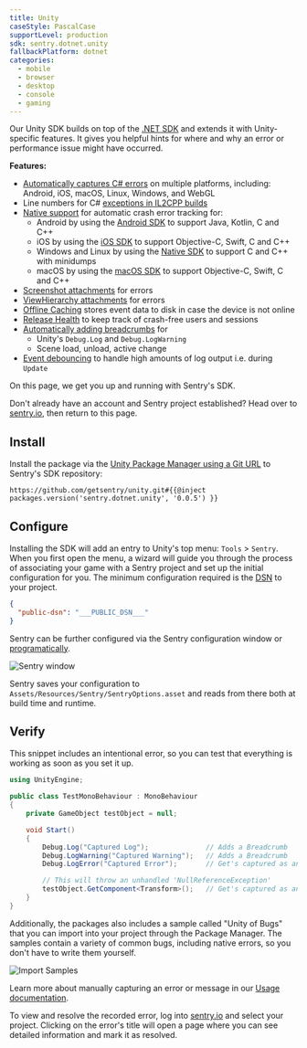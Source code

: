 ```yaml
---
title: Unity
caseStyle: PascalCase
supportLevel: production
sdk: sentry.dotnet.unity
fallbackPlatform: dotnet
categories:
  - mobile
  - browser
  - desktop
  - console
  - gaming
---
```


Our Unity SDK builds on top of the [.NET SDK](/platforms/dotnet/) and extends it with Unity-specific features. It gives you helpful hints for where and why an error or performance issue might have occurred.

**Features:**

- [Automatically captures C# errors](/platforms/unity/usage/automatic-error-capture/) on multiple platforms, including: Android, iOS, macOS, Linux, Windows, and WebGL
- Line numbers for C# [exceptions in IL2CPP builds](/platforms/unity/configuration/il2cpp/)
- [Native support](/platforms/unity/native-support/) for automatic crash error tracking for:
  - Android by using the [Android SDK](/platforms/android/) to support Java, Kotlin, C and C++
  - iOS by using the [iOS SDK](/platforms/apple/guides/ios/) to support Objective-C, Swift, C and C++
  - Windows and Linux by using the [Native SDK](/platforms/native/) to support C and C++ with minidumps
  - macOS by using the [macOS SDK](/platforms/apple/guides/macos/) to support Objective-C, Swift, C and C++
- [Screenshot attachments](/platforms/unity/enriching-events/screenshots/) for errors
- [ViewHierarchy attachments](/platforms/unity/enriching-events/view-hierarchy/) for errors
- [Offline Caching](/platforms/unity/configuration/options/#cache-directory-path) stores event data to disk in case the device is not online
- [Release Health](/platforms/unity/configuration/releases/) to keep track of crash-free users and sessions
- [Automatically adding breadcrumbs](/platforms/unity/enriching-events/breadcrumbs/#automatic-breadcrumbs) for
  - Unity's `Debug.Log` and `Debug.LogWarning`
  - Scene load, unload, active change
- [Event debouncing](/platforms/unity/configuration/event-debouncing/) to handle high amounts of log output i.e. during `Update`


On this page, we get you up and running with Sentry's SDK.

Don't already have an account and Sentry project established? Head over to [sentry.io](https://sentry.io/signup/), then return to this page.

## Install

Install the package via the [Unity Package Manager using a Git URL](https://docs.unity3d.com/Manual/upm-ui-giturl.html) to Sentry's SDK repository:

```
https://github.com/getsentry/unity.git#{{@inject packages.version('sentry.dotnet.unity', '0.0.5') }}
```

## Configure

Installing the SDK will add an entry to Unity's top menu: `Tools` > `Sentry`. When you first open the menu, a wizard will guide you through the process of associating your game with a Sentry project and set up the initial configuration for you. The minimum configuration required is the [DSN](/product/sentry-basics/dsn-explainer/) to your project.

```json {tabTitle: Public DSN}
{
  "public-dsn": "___PUBLIC_DSN___"
}
```

Sentry can be further configured via the Sentry configuration window or [programatically](/platforms/unity/configuration/options/).

![Sentry window](./img/unity-sentry-window.png)

Sentry saves your configuration to `Assets/Resources/Sentry/SentryOptions.asset` and reads from there both at build time and runtime.

## Verify

This snippet includes an intentional error, so you can test that everything is working as soon as you set it up.

```csharp
using UnityEngine;

public class TestMonoBehaviour : MonoBehaviour
{
    private GameObject testObject = null;

    void Start()
    {
        Debug.Log("Captured Log");              // Adds a Breadcrumb
        Debug.LogWarning("Captured Warning");   // Adds a Breadcrumb
        Debug.LogError("Captured Error");       // Get's captured as an Error by default

        // This will throw an unhandled 'NullReferenceException'
        testObject.GetComponent<Transform>();   // Get's captured as an Error
    }
}
```

Additionally, the packages also includes a sample called "Unity of Bugs" that you can import into your project through the Package Manager. The samples contain a variety of common bugs, including native errors, so you don't have to write them yourself.

![Import Samples](./img/unity-package-samples.png)


<Alert>

Learn more about manually capturing an error or message in our [Usage documentation](/platforms/unity/usage/).

</Alert>

To view and resolve the recorded error, log into [sentry.io](https://sentry.io) and select your project. Clicking on the error's title will open a page where you can see detailed information and mark it as resolved.
